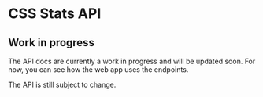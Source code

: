 # CSS Stats API

<div style={{ textTransform: 'uppercase', borderLeft: '16px solid', padding: '20px 40px' }}>

## Work in progress

</div>

The API docs are currently a work in progress and will be updated soon. For now, you
can see how the web app uses the endpoints.

The API is still subject to change.
